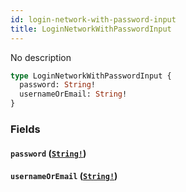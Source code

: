 ```yaml
---
id: login-network-with-password-input
title: LoginNetworkWithPasswordInput
---
```


No description

```graphql
type LoginNetworkWithPasswordInput {
  password: String!
  usernameOrEmail: String!
}
```

### Fields

#### `password` ([`String!`](/graphql/scalars/string))

#### `usernameOrEmail` ([`String!`](/graphql/scalars/string))
